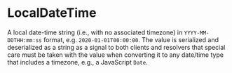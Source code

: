 # LocalDateTime

A local date-time string (i.e., with no associated timezone) in `YYYY-MM-DDTHH:mm:ss` format, e.g.
`2020-01-01T00:00:00`. The value is serialized and deserialized as a string as a signal to both
clients and resolvers that special care must be taken with the value when converting it to any
date/time type that includes a timezone, e.g., a JavaScript `Date`.
